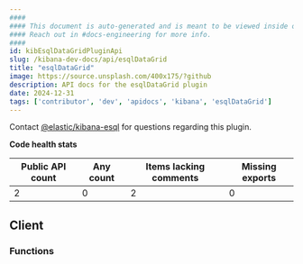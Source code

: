 ```yaml
---
####
#### This document is auto-generated and is meant to be viewed inside our experimental, new docs system.
#### Reach out in #docs-engineering for more info.
####
id: kibEsqlDataGridPluginApi
slug: /kibana-dev-docs/api/esqlDataGrid
title: "esqlDataGrid"
image: https://source.unsplash.com/400x175/?github
description: API docs for the esqlDataGrid plugin
date: 2024-12-31
tags: ['contributor', 'dev', 'apidocs', 'kibana', 'esqlDataGrid']
---
```




Contact [@elastic/kibana-esql](https://github.com/orgs/elastic/teams/kibana-esql) for questions regarding this plugin.

**Code health stats**

| Public API count  | Any count | Items lacking comments | Missing exports |
|-------------------|-----------|------------------------|-----------------|
| 2 | 0 | 2 | 0 |

## Client

### Functions
<DocDefinitionList data={esqlDataGridObj.client.functions}/>

